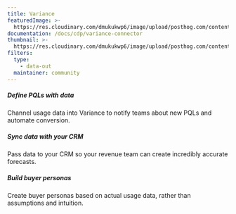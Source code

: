 ```yaml
---
title: Variance
featuredImage: >-
  https://res.cloudinary.com/dmukukwp6/image/upload/posthog.com/contents/cdp/images/apps/variance.png
documentation: /docs/cdp/variance-connector
thumbnail: >-
  https://res.cloudinary.com/dmukukwp6/image/upload/posthog.com/contents/cdp/thumbnails/variance.png
filters:
  type:
    - data-out
  maintainer: community
---
```


<Section
    divider={false}
    title="Send event data to Variance, so you can define product-qualified leads, sync with your CRM, and build authentic buyer personas. "
    size="full"
    cols={3}
>
    <div>
        <h5>Define PQLs with data</h5>
        <p>Channel usage data into Variance to notify teams about new PQLs and automate conversion.</p>
    </div>
    <div>
        <h5>Sync data with your CRM</h5>
        <p>Pass data to your CRM so your revenue team can create incredibly accurate forecasts.</p>
    </div>
    <div>
        <h5>Build buyer personas</h5>
        <p>Create buyer personas based on actual usage data, rather than assumptions and intuition.</p>
    </div>
</Section>

<TutorialsSlider topic="variance" />

<Documentation />
